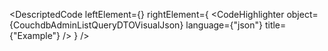 
<DescriptedCode
  leftElement={<CouchdbAdminListQueryDTODesc />}
  rightElement={
    <CodeHighlighter
      object={CouchdbAdminListQueryDTOVisualJson}
      language={"json"}
      title={"Example"}
    />
  }
/>
